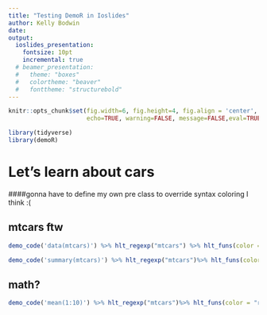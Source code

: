 ```yaml
---
title: "Testing DemoR in Ioslides"
author: Kelly Bodwin
date: 
output: 
  ioslides_presentation:
    fontsize: 10pt
    incremental: true
  # beamer_presentation:
  #   theme: "boxes"
  #   colortheme: "beaver"
  #   fonttheme: "structurebold"
---
```


```r
knitr::opts_chunk$set(fig.width=6, fig.height=4, fig.align = 'center', fig.path='Figs/',
                      echo=TRUE, warning=FALSE, message=FALSE,eval=TRUE)

library(tidyverse)
library(demoR)

```



# Let's learn about cars

####gonna have to define my own pre class to override syntax coloring I think :(

## mtcars ftw

```r
demo_code('data(mtcars)') %>% hlt_regexp("mtcars") %>% hlt_funs(color = "red")

demo_code('summary(mtcars)') %>% hlt_regexp("mtcars")%>% hlt_funs(color = "red")

```

## math?

```r
demo_code('mean(1:10)') %>% hlt_regexp("mtcars")%>% hlt_funs(color = "red")
```
